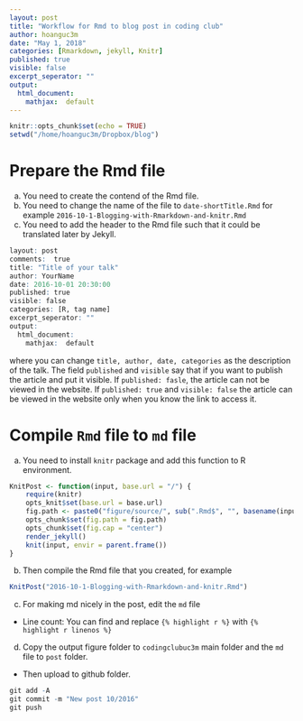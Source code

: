 ```yaml
---
layout: post
title: "Workflow for Rmd to blog post in coding club"
author: hoanguc3m
date: "May 1, 2018"
categories: [Rmarkdown, jekyll, Knitr]
published: true
visible: false
excerpt_seperator: ""
output:
  html_document:
    mathjax:  default
---
```


```r
knitr::opts_chunk$set(echo = TRUE)
setwd("/home/hoanguc3m/Dropbox/blog")
```

# Prepare the Rmd file
a. You need to create the contend of the Rmd file.
b. You need to change the name of the file to ```date-shortTitle.Rmd``` for example ```2016-10-1-Blogging-with-Rmarkdown-and-knitr.Rmd```
c. You need to add the header to the Rmd file such that it could be translated later by Jekyll.

```r
layout: post
comments:  true
title: "Title of your talk"
author: YourName
date: 2016-10-01 20:30:00
published: true
visible: false
categories: [R, tag name]
excerpt_seperator: ""
output:
  html_document:
    mathjax:  default
```

where you can change ```title, author, date, categories``` as the description of the talk. 
The field ```published``` and ```visible``` say that if you want to publish the article and put it visible.
If ```published: fasle ```, the article can not be viewed in the website.
If ```published: true ``` and ```visible: false``` the article can be viewed in the website only when you know the link to access it.


# Compile ```Rmd``` file to ```md``` file

a. You need to install ```knitr``` package and add this function to R environment.

```r

KnitPost <- function(input, base.url = "/") {
    require(knitr)
    opts_knit$set(base.url = base.url)
    fig.path <- paste0("figure/source/", sub(".Rmd$", "", basename(input)), "/")
    opts_chunk$set(fig.path = fig.path)
    opts_chunk$set(fig.cap = "center")
    render_jekyll()
    knit(input, envir = parent.frame())
}

```

b. Then compile the Rmd file that you created, for example
```r
KnitPost("2016-10-1-Blogging-with-Rmarkdown-and-knitr.Rmd")
```
c. For making md nicely in the post, edit the  ```md``` file
- Line count: You can find and replace ```{% highlight r %}``` with ```{% highlight r linenos %}```


d. Copy the output figure folder to ```codingclubuc3m``` main folder and the ```md``` file to ```post``` folder. 
- Then upload to github folder. 

```r
git add -A
git commit -m "New post 10/2016"
git push
```
